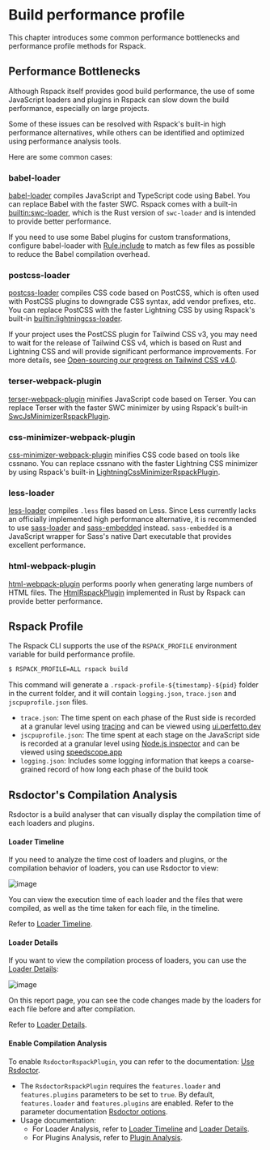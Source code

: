 # Build performance profile

This chapter introduces some common performance bottlenecks and performance profile methods for Rspack.

## Performance Bottlenecks

Although Rspack itself provides good build performance, the use of some JavaScript loaders and plugins in Rspack can slow down the build performance, especially on large projects.

Some of these issues can be resolved with Rspack's built-in high performance alternatives, while others can be identified and optimized using performance analysis tools.

Here are some common cases:

### babel-loader

[babel-loader](https://github.com/babel/babel-loader) compiles JavaScript and TypeScript code using Babel. You can replace Babel with the faster SWC. Rspack comes with a built-in [builtin:swc-loader](/guide/features/builtin-swc-loader), which is the Rust version of `swc-loader` and is intended to provide better performance.

If you need to use some Babel plugins for custom transformations, configure babel-loader with [Rule.include](/config/module#ruleinclude) to match as few files as possible to reduce the Babel compilation overhead.

### postcss-loader

[postcss-loader](https://github.com/postcss/postcss-loader) compiles CSS code based on PostCSS, which is often used with PostCSS plugins to downgrade CSS syntax, add vendor prefixes, etc. You can replace PostCSS with the faster Lightning CSS by using Rspack's built-in [builtin:lightningcss-loader](/guide/features/builtin-lightningcss-loader).

If your project uses the PostCSS plugin for Tailwind CSS v3, you may need to wait for the release of Tailwind CSS v4, which is based on Rust and Lightning CSS and will provide significant performance improvements. For more details, see [Open-sourcing our progress on Tailwind CSS v4.0](https://tailwindcss.com/blog/tailwindcss-v4-alpha).

### terser-webpack-plugin

[terser-webpack-plugin](https://github.com/webpack-contrib/terser-webpack-plugin) minifies JavaScript code based on Terser. You can replace Terser with the faster SWC minimizer by using Rspack's built-in [SwcJsMinimizerRspackPlugin](/plugins/rspack/swc-js-minimizer-rspack-plugin).

### css-minimizer-webpack-plugin

[css-minimizer-webpack-plugin](https://github.com/webpack-contrib/css-minimizer-webpack-plugin) minifies CSS code based on tools like cssnano. You can replace cssnano with the faster Lightning CSS minimizer by using Rspack's built-in [LightningCssMinimizerRspackPlugin](/plugins/rspack/lightning-css-minimizer-rspack-plugin).

### less-loader

[less-loader](https://github.com/webpack-contrib/less-loader) compiles `.less` files based on Less. Since Less currently lacks an officially implemented high performance alternative, it is recommended to use [sass-loader](https://github.com/webpack-contrib/sass-loader) and [sass-embedded](https://www.npmjs.com/package/sass-embedded) instead. `sass-embedded` is a JavaScript wrapper for Sass's native Dart executable that provides excellent performance.

### html-webpack-plugin

[html-webpack-plugin](https://github.com/jantimon/html-webpack-plugin) performs poorly when generating large numbers of HTML files. The [HtmlRspackPlugin](/plugins/rspack/html-rspack-plugin) implemented in Rust by Rspack can provide better performance.

## Rspack Profile

The Rspack CLI supports the use of the `RSPACK_PROFILE` environment variable for build performance profile.

```sh
$ RSPACK_PROFILE=ALL rspack build
```

This command will generate a `.rspack-profile-${timestamp}-${pid}` folder in the current folder, and it will contain `logging.json`, `trace.json` and `jscpuprofile.json` files.

- `trace.json`: The time spent on each phase of the Rust side is recorded at a granular level using [tracing](https://github.com/tokio-rs/tracing) and can be viewed using [ui.perfetto.dev](https://ui.perfetto.dev/)
- `jscpuprofile.json`: The time spent at each stage on the JavaScript side is recorded at a granular level using [Node.js inspector](https://nodejs.org/dist/latest-v18.x/docs/api/inspector.html) and can be viewed using [speedscope.app](https://www.speedscope.app/)
- `logging.json`: Includes some logging information that keeps a coarse-grained record of how long each phase of the build took

## Rsdoctor's Compilation Analysis

Rsdoctor is a build analyser that can visually display the compilation time of each loaders and plugins.

#### Loader Timeline

If you need to analyze the time cost of loaders and plugins, or the compilation behavior of loaders, you can use Rsdoctor to view:

![image](https://assets.rspack.dev/others/assets/rsdoctor/rsdoctor-loader-timeline.png)

You can view the execution time of each loader and the files that were compiled, as well as the time taken for each file, in the timeline.

Refer to [Loader Timeline](https://rsdoctor.dev/guide/usage/loaders-timeline).

#### Loader Details

If you want to view the compilation process of loaders, you can use the [Loader Details](https://rsdoctor.dev/guide/usage/loaders-analysis):

![image](https://assets.rspack.dev/others/assets/rsdoctor/rsdoctor-analyze-code.png)

On this report page, you can see the code changes made by the loaders for each file before and after compilation.

Refer to [Loader Details](https://rsdoctor.dev/guide/usage/loaders-analysis).

#### Enable Compilation Analysis

To enable `RsdoctorRspackPlugin`, you can refer to the documentation: [Use Rsdoctor](/guide/optimization/use-rsdoctor).

- The `RsdoctorRspackPlugin` requires the `features.loader` and `features.plugins` parameters to be set to `true`. By default, `features.loader` and `features.plugins` are enabled. Refer to the parameter documentation [Rsdoctor options](https://rsdoctor.dev/config/options/options#features).
- Usage documentation:
  - For Loader Analysis, refer to [Loader Timeline](https://rsdoctor.dev/guide/usage/loaders-timeline) and [Loader Details](https://rsdoctor.dev/guide/usage/loaders-analysis).
  - For Plugins Analysis, refer to [Plugin Analysis](https://rsdoctor.dev/guide/usage/plugins-analysis).

